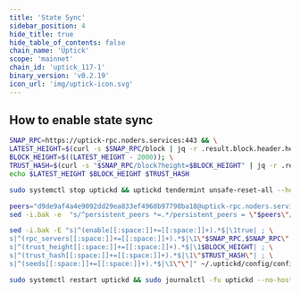 ```yaml
---
title: 'State Sync'
sidebar_position: 4
hide_title: true
hide_table_of_contents: false
chain_name: 'Uptick'
scope: 'mainnet'
chain_id: 'uptick_117-1'
binary_version: 'v0.2.19'
icon_url: 'img/uptick-icon.svg'
---
```



<PageTitle
  iconUrl="img/uptick-icon.svg"
  title="Uptick State Sync"
  chainId="uptick_117-1"
  version="v0.2.19"
/>

## How to enable state sync

```bash
SNAP_RPC=https://uptick-rpc.noders.services:443 && \
LATEST_HEIGHT=$(curl -s $SNAP_RPC/block | jq -r .result.block.header.height); \
BLOCK_HEIGHT=$((LATEST_HEIGHT - 2000)); \
TRUST_HASH=$(curl -s "$SNAP_RPC/block?height=$BLOCK_HEIGHT" | jq -r .result.block_id.hash) && \
echo $LATEST_HEIGHT $BLOCK_HEIGHT $TRUST_HASH
```

```bash
sudo systemctl stop uptickd && uptickd tendermint unsafe-reset-all --home ~/.uptickd --keep-addr-book
```

```bash
peers="d9de9af4a4e9092dd29ea833ef4960b97798ba18@uptick-rpc.noders.services:15956"
sed -i.bak -e  "s/^persistent_peers *=.*/persistent_peers = \"$peers\"/" ~/.uptickd/config/config.toml
```

```bash
sed -i.bak -E "s|^(enable[[:space:]]+=[[:space:]]+).*$|\1true| ; \
s|^(rpc_servers[[:space:]]+=[[:space:]]+).*$|\1\"$SNAP_RPC,$SNAP_RPC\"| ; \
s|^(trust_height[[:space:]]+=[[:space:]]+).*$|\1$BLOCK_HEIGHT| ; \
s|^(trust_hash[[:space:]]+=[[:space:]]+).*$|\1\"$TRUST_HASH\"| ; \
s|^(seeds[[:space:]]+=[[:space:]]+).*$|\1\"\"|" ~/.uptickd/config/config.toml
```

```bash
sudo systemctl restart uptickd && sudo journalctl -fu uptickd --no-hostname -o cat
```
